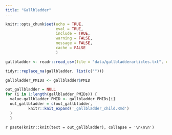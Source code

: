 ```yaml
---
title: "Gallbladder"
---
```


```r
knitr::opts_chunk$set(echo = TRUE,
                      eval = TRUE,
                      include = TRUE,
                      warning = FALSE,
                      message = FALSE,
                      cache = FALSE
                      )
```



```r

gallbladder <- readr::read_csv(file = "data/gallbladderarticles.txt", col_names = TRUE)

tidyr::replace_na(gallbladder, list(c("")))

gallbladder_PMIDs <- gallbladder$PMID

```


```r
out_gallbladder = NULL
for (i in 1:length(gallbladder_PMIDs)) {
  value.gallbladder_PMID <- gallbladder_PMIDs[i]
  out_gallbladder = c(out_gallbladder,
          knitr::knit_expand('_gallbladder_child.Rmd')
  )
  }

```



`r paste(knitr::knit(text = out_gallbladder), collapse = '\n\n\n')`



